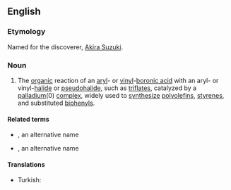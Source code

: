 ==English==

===Etymology===
Named for the discoverer, [[w:Akira Suzuki|Akira Suzuki]].

===Noun===
{{wikipedia}}
{{en-noun|head=[[Suzuki]] [[reaction]]}}

# {{lb|en|chemistry}} The [[organic]] reaction of an [[aryl]]- or [[vinyl]]-[[boronic acid]] with an aryl- or vinyl-[[halide]] or [[pseudohalide]], such as [[triflate]]s, catalyzed by a [[palladium]](0) [[complex]], widely used to [[synthesize]] [[polyolefin]]s, [[styrene]]s, and substituted [[biphenyl]]s.

====Related terms====
* {{l|en|Miyaura-Suzuki reaction}}, an alternative name
* {{l|en|Suzuki Coupling}}, an alternative name

====Translations====
{{trans-top|organic reaction}}
* Turkish: {{t|tr|Suzuki tepkimesi}}
{{trans-mid}}
{{trans-bottom}}